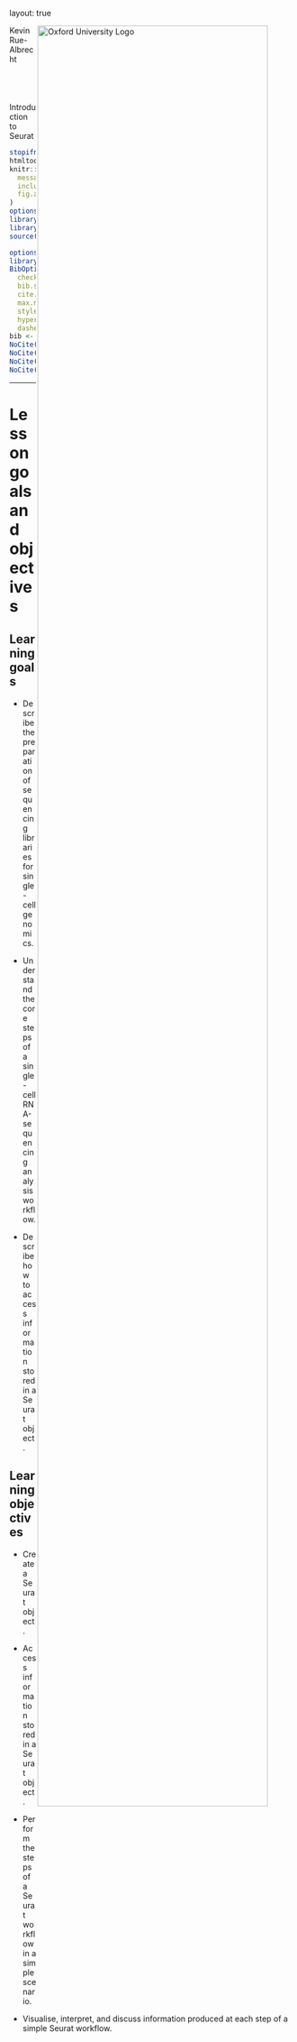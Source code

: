 layout: true

<div class="my-header"><img src="img/ox_brand1_pos.gif" alt="Oxford University Logo" align="right" height="90%"></div>

<div class="my-footer"><span>
Kevin Rue-Albrecht
&emsp;&emsp;&emsp;&emsp;&emsp;&emsp;&emsp;&emsp;&emsp;&emsp;&emsp;&emsp;
Introduction to Seurat
</span></div> 

```r
stopifnot(requireNamespace("htmltools"))
htmltools::tagList(rmarkdown::html_dependency_font_awesome())
knitr::opts_chunk$set(
  message = FALSE, warning = FALSE, error = FALSE,
  include = FALSE,
  fig.align = "center"
)
options(width = 90)
library(tidyverse)
library(S4Vectors)
source("preprocess.R")
```

```r
options(htmltools.dir.version = FALSE)
library(RefManageR)
BibOptions(
  check.entries = FALSE,
  bib.style = "authoryear",
  cite.style = "authoryear",
  max.names = 2,
  style = "markdown",
  hyperlink = "to.doc",
  dashed = TRUE)
bib <- ReadBib("bibliography.bib")
NoCite(bib, "Hao2021")
NoCite(bib, "Stuart2019")
NoCite(bib, "Butler2018")
NoCite(bib, "Satija2015")
```

---

# Lesson goals and objectives

## Learning goals

- Describe the preparation of sequencing libraries for single-cell genomics.

- Understand the core steps of a single-cell RNA-sequencing analysis workflow.

- Describe how to access information stored in a Seurat object.

## Learning objectives

- Create a Seurat object.

- Access information stored in a Seurat object.

- Perform the steps of a Seurat workflow in a simple scenario.

- Visualise, interpret, and discuss information produced at each step of a simple Seurat workflow.
